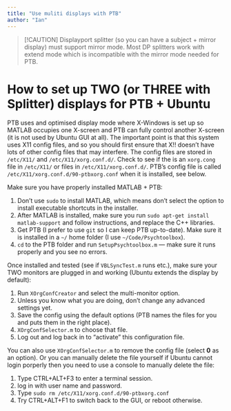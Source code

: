 ```yaml
---
title: "Use muliti displays with PTB"
author: "Ian"
---
```


> [!CAUTION]
> Displayport splitter (so you can have a subject + mirror display) must support mirror mode. Most DP splitters work with extend mode which is incompatible with the mirror mode needed for PTB.

# How to set up TWO (or THREE with Splitter) displays for PTB + Ubuntu

PTB uses and optimised display mode where X-Windows is set up so MATLAB occupies one X-screen and PTB can fully control another X-screen (it is not used by Ubuntu GUI at all). The important point is that this system uses X11 config files, and so you should first ensure that X!! doesn't have lots of other config files that may interfere. The config files are stored in `/etc/X11/` and `/etc/X11/xorg.conf.d/`. Check to see if the is an `xorg.cong` file in `/etc/X11/` or files in `/etc/X11/xorg.conf.d/`. PTB's config file is called `/etc/X11/xorg.conf.d/90-ptbxorg.conf` when it is installed, see below.

Make sure you have properly installed MATLAB + PTB:

1) Don't use `sudo` to install MATLAB, which means don't select the option to install executable shortcuts in the installer.
2) After MATLAB is installed, make sure you run `sudo apt-get install matlab-support` and follow instructions, and replace the C++ libraries.
3) Get PTB (I prefer to use `git` so I can keep PTB up-to-date). Make sure it is installed in a `~/` home folder (I use `~/Code/Psychtoolbox`).
4) `cd` to the PTB folder and run `SetupPsychtoolbox.m` — make sure it runs properly and you see no errors.

Once installed and tested (see if `VBLSyncTest.m` runs etc.), make sure your TWO monitors are plugged in and working (Ubuntu extends the display by default):

1) Run `XOrgConfCreator` and select the multi-monitor option. 
2) Unless you know what you are doing, don't change any advanced settings yet.
2) Save the config using the default options (PTB names the files for you and puts them in the right place).
2) `XOrgConfSelector.m` to choose that file.
3) Log out and log back in to "activate" this configuration file.

You can also use `XOrgConfSelector.m` to remove the config file (select **0** as an option). Or you can manually delete the file yourself if Ubuntu cannot login porperly then you need to use a console to manually delete the file:

1) Type CTRL+ALT+F3 to enter a terminal session.
2) log in with user name and password.
3) Type `sudo rm /etc/X11/xorg.conf.d/90-ptbxorg.conf`
4) Try CTRL+ALT+F1 to switch back to the GUI, or reboot otherwise.

